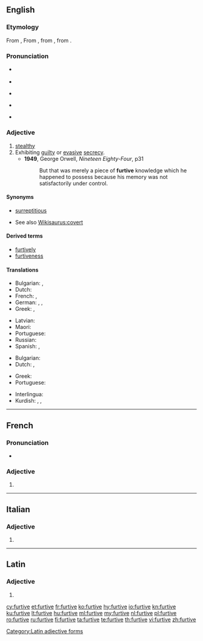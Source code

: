 ==English==

===Etymology===
{{PIE root|en|bʰer}}
From {{etyl|fr|en}} {{m|fr|furtif||stealthy}}, From {{etyl|la|en}} {{m|la|fūrtīvus||stolen}}, from {{m|la|fūrtum||theft}}, from {{m|la|fūr||thief}}.

===Pronunciation===
* {{a|UK}} {{IPA|/ˈfɜːtɪv/|lang=en}}
* {{audio|en-uk-Furtive.ogg|Audio (UK)|lang=en}}
* {{a|AusE}} {{IPA|[ˈfɜːɾɪv]|lang=en}}
* {{a|US}} {{IPA|[ˈfɝ.ɾɪv]|lang=en}}
* {{audio|en-us-furtive.ogg|Audio (US)|lang=en}}

===Adjective===
{{en-adj}}

# [[stealthy]]
# Exhibiting [[guilty]] or [[evasive]] [[secrecy]].
#* '''1949''', George Orwell, ''Nineteen Eighty-Four'', p31
#*: But that was merely a piece of '''furtive''' knowledge which he happened to possess because his memory was not satisfactorily under control.

{{rfex}}

====Synonyms====
* {{sense|stealthy}} [[surreptitious]]
* See also [[Wikisaurus:covert]]

====Derived terms====
* [[furtively]]
* [[furtiveness]]

====Translations====
{{trans-top|stealthy}}
* Bulgarian: {{t+|bg|скрит|sc=Cyrl}}, {{t+|bg|прикрит|sc=Cyrl}}
* Dutch: {{t+|nl|heimelijk}}
* French: {{t+|fr|furtif}}, {{t+|fr|subreptice}}
* German: {{t+|de|heimlich}}, {{t+|de|geheim}}, {{t+|de|tarnen|alt=Tarn-}}
* Greek: {{t+|el|λαθραίος|m}}, {{t+|el|κρυφός|m}}
{{trans-mid}}
* Latvian: {{t|lv|zaglīgs}}
* Maori: {{t|mi|whakamokeke}}
* Portuguese: {{t|pt|furtivo}}
* Russian: {{t+|ru|скрытный}}
* Spanish: {{t+|es|furtivo}}, {{t+|es|sigiloso}}
{{trans-bottom}}

{{trans-top|exhibiting guilty or evasive secrecy}}
* Bulgarian: {{t+|bg|потаен|sc=Cyrl}}
* Dutch: {{t+|nl|heimelijk}}, {{t+|nl|geheim}}
{{trans-mid}}
* Greek: {{t+|el|φευγαλέος|m}}
* Portuguese: {{t|pt|furtivo}}
{{trans-bottom}}

{{checktrans-top}}
* Interlingua: {{t-check|ia|furtive}}
* Kurdish: {{t-check|ku|dizîkî}}, {{t-check|ku|nehînî}}, {{t-check|ku|razberî}}
{{trans-mid}}
{{trans-bottom}}

----

==French==

===Pronunciation===
* {{IPA|/fyʁtiv/|lang=fr}}

===Adjective===
{{head|fr|adjective form}}

# {{feminine singular of|furtif|lang=fr}}

----

==Italian==

===Adjective===
{{head|it|adjective form}}

# {{feminine plural of|furtivo|lang=it}}

----

==Latin==

===Adjective===
{{head|la|adjective form}}

# {{inflection of|fūrtīvus||m|voc|s|lang=la}}

[[Category:Latin adjective forms]]

[[cy:furtive]]
[[et:furtive]]
[[fr:furtive]]
[[ko:furtive]]
[[hy:furtive]]
[[io:furtive]]
[[kn:furtive]]
[[ku:furtive]]
[[lt:furtive]]
[[hu:furtive]]
[[ml:furtive]]
[[my:furtive]]
[[nl:furtive]]
[[pl:furtive]]
[[ro:furtive]]
[[ru:furtive]]
[[fi:furtive]]
[[ta:furtive]]
[[te:furtive]]
[[th:furtive]]
[[vi:furtive]]
[[zh:furtive]]